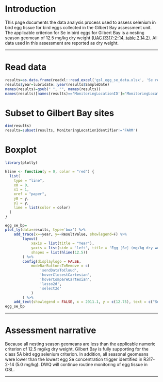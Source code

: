 
# Introduction
This page documents the data analysis process used to assess selenium in bird egg tissue for bird eggs collected in the Gilbert Bay assessment unit. 
The applicable criterion for Se in bird eggs for Gilbert Bay is a nesting season geomean of 12.5 mg/kg dry weight ([UAC R317-2-14, table 2.14.2](https://rules.utah.gov/publicat/code/r317/r317-002.htm#T16){target="_blank"}). 
All data used in this assessment are reported as dry weight. 

------

# Read data
```r
results=as.data.frame(readxl::read_excel('gsl_egg_se_data.xlsx', 'Se results'))
results$year=lubridate::year(results$SampleDate)
names(results)=gsub(" ", "", names(results))
names(results)[names(results)=='MonitoringLocationID']='MonitoringLocationIdentifier'
```

# Subset to Gilbert Bay sites
```r
dim(results)
results=subset(results, MonitoringLocationIdentifier!='FARM')
```

# Boxplot
```r
library(plotly)

hline <- function(y = 0, color = "red") {
  list(
    type = "line",
    x0 = 0,
    x1 = 1,
    xref = "paper",
    y0 = y,
    y1 = y,
    line = list(color = color)
  )
}

egg_se_bp=
plot_ly(data=results, type='box') %>%
	add_trace(x=~year, y=~ResultValue, showlegend=F) %>% 
		layout(
			xaxis = list(title = "Year"),
			yaxis = list(side = 'left', title = 'Egg [Se] (mg/kg dry weight)'),
			shapes = list(hline(12.5))
		) %>% 
		config(displaylogo = FALSE,
			modeBarButtonsToRemove = c(
				'sendDataToCloud',
				'hoverClosestCartesian',
				'hoverCompareCartesian',
				'lasso2d',
				'select2d'
			)
		) %>%
	add_text(showlegend = FALSE, x = 2011.1, y = c(12.75), text = c("Se criterion (12.5 mg/kg)"))
egg_se_bp
```

------

# Assessment narrative
Because all nesting season geomeans are less than the applicable numeric criterion of 12.5 mg/kg dry weight, Gilbert Bay is fully supporting for the class 5A bird egg selenium criterion. In addition, all seasonal geomeans were 
lower than the lowest egg Se concentration trigger identified in R317-2-14 (5.0 mg/kg). DWQ will continue routine monitoring of egg tissue in GSL.

------
 
